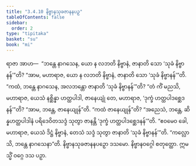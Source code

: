 ```yaml
---
title: "3.4.10 နိဗ္ဗာနသုခဇာနနပဉှ"
tableOfContents: false
sidebar:
  order: 2
type: "tipitaka"
basket: "su"
book: "mi"
---
```



<DynamicBreadcrumb />

<Division number="72" book="mi">

<Paragraph number="355" book="mi">
ရာဇာ အာဟ—  “ဘန္တေ နာဂသေန, ယော န လဘတိ နိဗ္ဗာနံ, ဇာနာတိ သော ‘သုခံ နိဗ္ဗာနန်’”တိ? “အာမ, မဟာရာဇ, ယော န လဘတိ နိဗ္ဗာနံ, ဇာနာတိ သော ‘သုခံ နိဗ္ဗာနန်’”တိ. “ကထံ, ဘန္တေ နာဂသေန, အလဘန္တော ဇာနာတိ ‘သုခံ နိဗ္ဗာနန်’”တိ? “တံ ကိံ မညသိ, မဟာရာဇ, ယေသံ နစ္ဆိန္နာ ဟတ္ထပါဒါ, ဇာနေယျုံ တေ, မဟာရာဇ, ‘ဒုက္ခံ ဟတ္ထပါဒစ္ဆေဒနန်’”တိ? “အာမ, ဘန္တေ, ဇာနေယျုန်”တိ. “ကထံ ဇာနေယျုန်”တိ? “အညေသံ, ဘန္တေ, ဆိန္နဟတ္ထပါဒါနံ ပရိဒေဝိတသဒ္ဒံ သုတွာ ဇာနန္တိ ‘ဒုက္ခံ ဟတ္ထပါဒစ္ဆေဒနန်’”တိ. “ဧဝမေဝ ခေါ, မဟာရာဇ, ယေသံ ဒိဋ္ဌံ နိဗ္ဗာနံ, တေသံ သဒ္ဒံ သုတွာ ဇာနာတိ ‘သုခံ နိဗ္ဗာနန်’”တိ.
</Paragraph>

<Paragraph number="356" book="mi">
“ကလ္လောသိ, ဘန္တေ နာဂသေနာ”တိ.

</Paragraph>
</Division>

<Paragraph number="357" type="center" book="mi">
နိဗ္ဗာနသုခဇာနနပဉှော ဒသမော.



</Paragraph>

<Paragraph number="358" type="center" book="mi">
နိဗ္ဗာနဝဂ္ဂေါ စတုတ္ထော.



</Paragraph>

<Paragraph number="359" type="center" book="mi">
ဣမသ္မိံ ဝဂ္ဂေ ဒသ ပဉှာ.
</Paragraph>